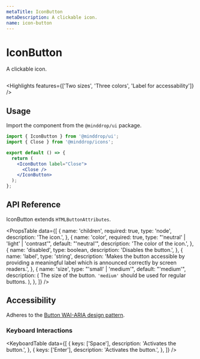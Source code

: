 ```yaml
---
metaTitle: IconButton
metaDescription: A clickable icon.
name: icon-button
---
```


# IconButton

<Description>A clickable icon.</Description>

<HeroContainer>
  <IconButtonDemo />
</HeroContainer>

```jsx hero template=IconButtonDemo

```

<Highlights
  features={['Two sizes', 'Three colors', 'Label for accessability']}
/>

## Usage

Import the component from the `@minddrop/ui` package.

```jsx
import { IconButton } from '@minddrop/ui';
import { Close } from '@minddrop/icons';

export default () => {
  return (
    <IconButton label="Close">
      <Close />
    </IconButton>
  );
};
```

## API Reference

IconButton extends `HTMLButtonAttributes`.

<PropsTable
  data={[
    {
      name: 'children',
      required: true,
      type: 'node',
      description: 'The icon.',
    },
    {
      name: 'color',
      required: true,
      type: "'neutral' | 'light' | 'contrast'",
      default: "'neutral'",
      description: 'The color of the icon.',
    },
    {
      name: 'disabled',
      type: boolean,
      description: 'Disables the button.',
    },
    {
      name: 'label',
      type: 'string',
      description:
        'Makes the button accessible by providing a meaningful label which is announced correctly by screen readers.',
    },
    {
      name: 'size',
      type: "'small' | 'medium'",
      default: "'medium'",
      description: (
        <span>
          The size of the button. <code>'medium'</code> should be used
          for regular buttons.
        </span>
      ),
    },
  ]}
/>

## Accessibility

Adheres to the [Button WAI-ARIA design pattern](https://www.w3.org/TR/wai-aria-practices-1.2/#button).

### Keyboard Interactions

<KeyboardTable
  data={[
    {
      keys: ['Space'],
      description: 'Activates the button.',
    },
    {
      keys: ['Enter'],
      description: 'Activates the button.',
    },
  ]}
/>
